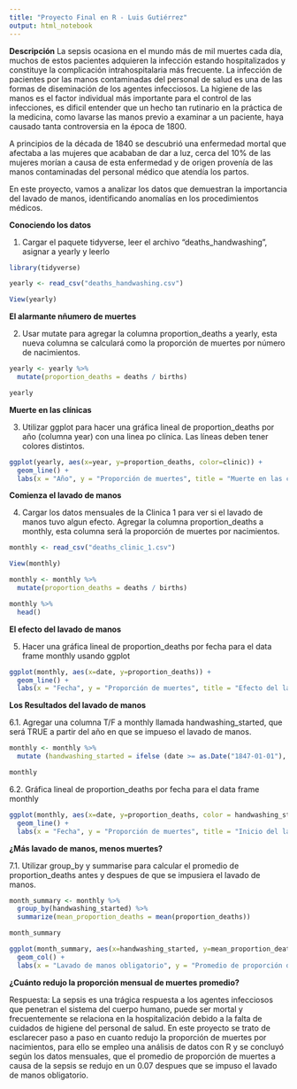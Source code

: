 ```yaml
---
title: "Proyecto Final en R - Luis Gutiérrez"
output: html_notebook
---
```


**Descripción**
La sepsis ocasiona en el mundo más de mil muertes cada día, muchos de estos pacientes 
adquieren la infección estando hospitalizados y constituye la complicación intrahospitalaria más 
frecuente. La infección de pacientes por las manos contaminadas del personal de salud es una de 
las formas de diseminación de los agentes infecciosos. La higiene de las manos es el factor individual 
más importante para el control de las infecciones, es dificil entender que un hecho tan rutinario en la
práctica de la medicina, como lavarse las manos previo a examinar a un paciente, haya causado
tanta controversia en la época de 1800.

A principios de la década de 1840 se descubrió una enfermedad mortal que afectaba a las mujeres
que acababan de dar a luz, cerca del 10% de las mujeres morían a causa de esta enfermedad y de origen provenía de las manos contaminadas del personal médico que atendía los partos. 

En este proyecto, vamos a analizar los datos que demuestran la importancia del lavado de manos,
identificando anomalías en los procedimientos médicos. 

**Conociendo los datos**

1. Cargar el paquete tidyverse, leer el archivo "deaths_handwashing", asignar a yearly y leerlo
```r
library(tidyverse)

yearly <- read_csv("deaths_handwashing.csv")

View(yearly)
```

**El alarmante nñumero de muertes**

2. Usar mutate para agregar la columna proportion_deaths a yearly, esta nueva columna se calculará 
como la proporción de muertes por número de nacimientos.

```r
yearly <- yearly %>%
  mutate(proportion_deaths = deaths / births)

yearly
```
**Muerte en las clínicas**

3. Utilizar ggplot para hacer una gráfica lineal de proportion_deaths por año (columna year) con una linea po clínica. Las líneas deben tener colores distintos. 

```r

ggplot(yearly, aes(x=year, y=proportion_deaths, color=clinic)) +
  geom_line() +
  labs(x = "Año", y = "Proporción de muertes", title = "Muerte en las clínicas", subtitle = "Proporción de muertes en la clínica 1 y clínica 2", colour = "Clinicas")

```

**Comienza el lavado de manos**

4. Cargar los datos mensuales de la Clinica 1 para ver si el lavado de manos tuvo algun efecto.
Agregar la columna proportion_deaths a monthly, esta columna será la proporción de muertes por nacimientos.

```r
monthly <- read_csv("deaths_clinic_1.csv")

View(monthly)

monthly <- monthly %>%
  mutate(proportion_deaths = deaths / births)

monthly %>%
  head()
```

**El efecto del lavado de manos**

5. Hacer una gráfica lineal de proportion_deaths por fecha para el data frame monthly usando ggplot

```r
ggplot(monthly, aes(x=date, y=proportion_deaths)) +
  geom_line() +
  labs(x = "Fecha", y = "Proporción de muertes", title = "Efecto del lavado de manos", subtitle = "Proporción de muertes a lo largo del tiempo") 
```

**Los Resultados del lavado de manos**

6.1. Agregar una columna T/F a monthly llamada handwashing_started, que será TRUE a partir del año en que se impueso el lavado de manos. 

```r
monthly <- monthly %>% 
  mutate (handwashing_started = ifelse (date >= as.Date("1847-01-01"), TRUE, FALSE))

monthly
```
6.2. Gráfica lineal de proportion_deaths por fecha para el data frame monthly
```r
ggplot(monthly, aes(x=date, y=proportion_deaths, color = handwashing_started)) +
  geom_line() +
  labs(x = "Fecha", y = "Proporción de muertes", title = "Inicio del lavado de manos", subtitle = "Proporción de muertes a lo largo del tiempo considerando el lavado de manos obligatorio", colour="LAVADO DE MANOS OBLIGATORIO") 
```
**¿Más lavado de manos, menos muertes?**

7.1. Utilizar group_by y summarise para calcular el promedio de proportion_deaths antes y despues de que se impusiera el lavado de manos. 


```r
month_summary <- monthly %>%
  group_by(handwashing_started) %>%
  summarize(mean_proportion_deaths = mean(proportion_deaths))

month_summary

ggplot(month_summary, aes(x=handwashing_started, y=mean_proportion_deaths, fill=handwashing_started)) +
  geom_col() +
  labs(x = "Lavado de manos obligatorio", y = "Promedio de proporción de muertes", title = "Promedio Mensual de muertes", subtitle = "Promedio de la proporción de muertes a lo largo del tiempo considerando desde el lavado de manos obligatorio")

```

**¿Cuánto redujo la proporción mensual de muertes promedio?**

Respuesta: La sepsis es una trágica respuesta a los agentes infecciosos que penetran el sistema del cuerpo humano, puede ser mortal y frecuentemente se relaciona en la hospitalización debido a la falta de cuidados de higiene del personal de salud. En este proyecto se trato de esclarecer paso a paso en cuanto redujo la proporción de muertes por nacimientos, para ello se empleo una análisis de datos con R y se concluyó según los datos mensuales, que el promedio de proporción de muertes a causa de la sepsis se redujo en un 0.07 despues que se impuso el lavado de manos obligatorio. 


